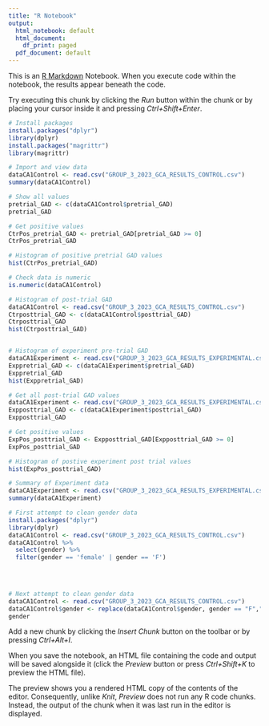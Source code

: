 ```yaml
---
title: "R Notebook"
output:
  html_notebook: default
  html_document:
    df_print: paged
  pdf_document: default
---
```


This is an [R Markdown](http://rmarkdown.rstudio.com) Notebook. When you execute code within the notebook, the results appear beneath the code. 

Try executing this chunk by clicking the *Run* button within the chunk or by placing your cursor inside it and pressing *Ctrl+Shift+Enter*. 
```r
# Install packages
install.packages("dplyr")
library(dplyr)
install.packages("magrittr")
library(magrittr)

```

```r
# Import and view data
dataCA1Control <- read.csv("GROUP_3_2023_GCA_RESULTS_CONTROL.csv")
summary(dataCA1Control)

```


```r
# Show all values
pretrial_GAD <- c(dataCA1Control$pretrial_GAD)
pretrial_GAD

```


```r
# Get positive values
CtrPos_pretrial_GAD <- pretrial_GAD[pretrial_GAD >= 0]
CtrPos_pretrial_GAD

```


```r
# Histogram of positive pretrial GAD values
hist(CtrPos_pretrial_GAD)

```
```r
# Check data is numeric
is.numeric(dataCA1Control)

```
```r
# Histogram of post-trial GAD
dataCA1Control <- read.csv("GROUP_3_2023_GCA_RESULTS_CONTROL.csv")
Ctrposttrial_GAD <- c(dataCA1Control$posttrial_GAD)
Ctrposttrial_GAD
hist(Ctrposttrial_GAD)



```
```r
# Histogram of experiment pre-trial GAD
dataCA1Experiment <- read.csv("GROUP_3_2023_GCA_RESULTS_EXPERIMENTAL.csv")
Exppretrial_GAD <- c(dataCA1Experiment$pretrial_GAD)
Exppretrial_GAD
hist(Exppretrial_GAD)

```


```r
# Get all post-trial GAD values
dataCA1Experiment <- read.csv("GROUP_3_2023_GCA_RESULTS_EXPERIMENTAL.csv")
Expposttrial_GAD <- c(dataCA1Experiment$posttrial_GAD)
Expposttrial_GAD

```
```r
# Get positive values
ExpPos_posttrial_GAD <- Expposttrial_GAD[Expposttrial_GAD >= 0]
ExpPos_posttrial_GAD
```
```r
# Histogram of postive experiment post trial values
hist(ExpPos_posttrial_GAD)

```

```r
# Summary of Experiment data
dataCA1Experiment <- read.csv("GROUP_3_2023_GCA_RESULTS_EXPERIMENTAL.csv")
summary(dataCA1Experiment)
```

```r
# First attempt to clean gender data
install.packages("dplyr")
library(dplyr)
dataCA1Control <- read.csv("GROUP_3_2023_GCA_RESULTS_CONTROL.csv")
dataCA1Control %>%
  select(gender) %>%
  filter(gender == 'female' | gender == 'F')

  
 
```
```r
# Next attempt to clean gender data
dataCA1Control <- read.csv("GROUP_3_2023_GCA_RESULTS_CONTROL.csv")
dataCA1Control$gender <- replace(dataCA1Control$gender, gender == "F","female")
gender

```


Add a new chunk by clicking the *Insert Chunk* button on the toolbar or by pressing *Ctrl+Alt+I*.

When you save the notebook, an HTML file containing the code and output will be saved alongside it (click the *Preview* button or press *Ctrl+Shift+K* to preview the HTML file).

The preview shows you a rendered HTML copy of the contents of the editor. Consequently, unlike *Knit*, *Preview* does not run any R code chunks. Instead, the output of the chunk when it was last run in the editor is displayed.
